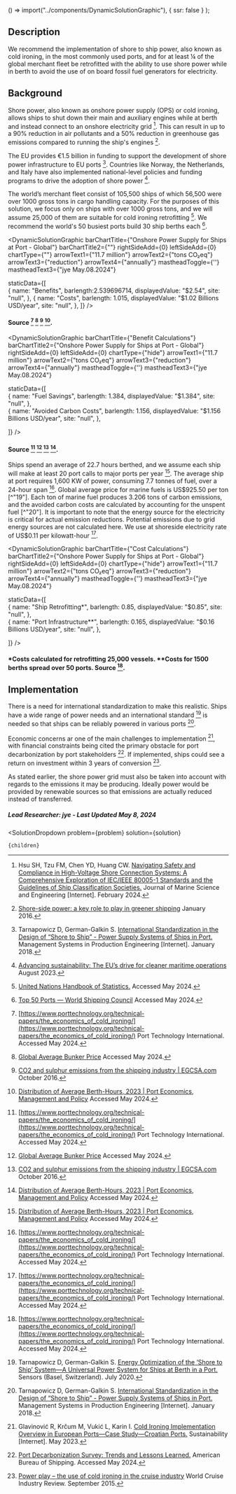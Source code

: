 

  () => import("../components/DynamicSolutionGraphic"),
  { ssr: false }
);


## Description

We recommend the implementation of shore to ship power, also known as cold ironing, in the most commonly used ports, and for at least ¼ of the global merchant fleet be retrofitted with the ability to use shore power while in berth to avoid the use of on board fossil fuel generators for electricity.

## Background

Shore power, also known as onshore power supply (OPS) or cold ironing, allows ships to shut down their main and auxiliary engines while at berth and instead connect to an onshore electricity grid [^"1"]. This can result in up to a 90% reduction in air pollutants and a 50% reduction in greenhouse gas emissions compared to running the ship's engines [^"2"]. 


The EU provides €1.5 billion in funding to support the development of shore power infrastructure to EU ports [^"4"]. Countries like Norway, the Netherlands, and Italy have also implemented national-level policies and funding programs to drive the adoption of shore power [^"3"]. 

The world’s merchant fleet consist of 105,500 ships of which 56,500 were over 1000  gross tons in cargo handling capacity. For the purposes of this solution, we focus only on ships with over 1000 gross tons, and we will assume 25,000 of them are suitable for cold ironing retrofitting [^"17"]. We recommend  the world's 50 busiest ports build 30 ship berths each [^"21"].

<DynamicSolutionGraphic
  barChartTitle={"Onshore Power Supply for Ships at Port - Global"}
  barChartTitle2={""}
  rightSideAdd={0}
  leftSideAdd={0}
  chartType={""}
  arrowText1={"11.7 million"}
  arrowText2={"tons CO₂eq"}
  arrowText3={"reduction"}
  arrowText4={"annually"}
  mastheadToggle={''}
  mastheadText3={"jye May.08.2024"}
  
  
  staticData={[   
     {
      name: "Benefits",
      barlength:2.539696714,
      displayedValue: "$2.54",
      site: "null",
    },
    {
      name: "Costs",
      barlength: 1.015,
      displayedValue: "$1.02 Billions USD/year",
      site: "null",
    }, 
  ]}
/>
#### Source [^"16"] [^"19"] [^"20"] [^"18"].

<DynamicSolutionGraphic
  barChartTitle={"Benefit Calculations"}
  barChartTitle2={"Onshore Power Supply for Ships at Port - Global"}
  rightSideAdd={0}
  leftSideAdd={0}
  chartType={"hide"}
  arrowText1={"11.7 million"}
  arrowText2={"tons CO₂eq"}
  arrowText3={"reduction"}
  arrowText4={"annually"}
  mastheadToggle={''}
  mastheadText3={"jye May.08.2024"}
  
  
  staticData={[  
    {
      name: "Fuel Savings",
      barlength: 1.384,
      displayedValue: "$1.384",
      site: "null",
    },    
    {
      name: "Avoided Carbon Costs",
      barlength: 1.156,
      displayedValue: "$1.156 Billions USD/year",
      site: "null",
    },

  ]}
/>

#### Source [^"16"] [^"19"] [^"20"] [^"18"].

Ships spend an average of 22.7 hours berthed, and we assume each ship will make at least 20 port calls to major ports per year [^"18"]. The average ship at port requires 1,600 KW of power, consuming 7.7 tonnes of fuel, over a 24-hour span [^"16"]. Global average price for marine fuels is US$925.50 per ton [^"19"]. Each ton of marine fuel produces 3.206 tons of carbon emissions, and the avoided carbon costs are calculated by accounting for the unspent fuel [^"20"]. It is important to note that the energy source for the electricity is critical for actual emission reductions. Potential emissions due to grid energy sources are not calculated here. We use at shoreside electricity rate of US$0.11 per kilowatt-hour [^"16"].


<DynamicSolutionGraphic
  barChartTitle={"Cost Calculations"}
  barChartTitle2={"Onshore Power Supply for Ships at Port - Global"}
  rightSideAdd={0}
  leftSideAdd={0}
  chartType={"hide"}
  arrowText1={"11.7 million"}
  arrowText2={"tons CO₂eq"}
  arrowText3={"reduction"}
  arrowText4={"annually"}
  mastheadToggle={''}
  mastheadText3={"jye May.08.2024"}
  
  
  staticData={[   
    {
      name: "Ship Retrofitting*",
      barlength: 0.85,
      displayedValue: "$0.85",
      site: "null",
    },      
    {
      name: "Port Infrastructure**",
      barlength: 0.165,
      displayedValue: "$0.16 Billions USD/year",
      site: "null",
    },

  ]}
/>

#### *Costs calculated for retrofitting 25,000 vessels. **Costs for 1500 berths spread over 50 ports. Source [^"16"].





## Implementation

There is a need for international standardization to make this realistic. Ships have a wide range of power needs and an international standard [^"7"] is needed so that ships can be reliably powered in various ports [^"4"].

Economic concerns ar one of the main challenges to implementation [^"11"], with financial constraints being cited the primary obstacle for port decarbonization by port stakeholders [^"15"]. If implemented, ships could see a return on investment within 3 years of conversion [^"14"].

As stated earlier, the shore power grid must also be taken into account with regards to the emissions it may be producing. Ideally power would be provided by renewable sources so that emissions are actually reduced instead of transferred.

##### Lead Researcher: jye - Last Updated May 8, 2024


[^"1"]: Hsu SH, Tzu FM, Chen YD, Huang CW. [Navigating Safety and Compliance in High-Voltage Shore Connection Systems: A Comprehensive Exploration of IEC/IEEE 80005-1 Standards and the Guidelines of Ship Classification Societies.](http://dx.doi.org/10.3390/jmse12020322) Journal of Marine Science and Engineering [Internet]. February 2024.
[^"2"]:  [Shore-side power: a key role to play in greener shipping](https://www.ship-technology.com/features/featureshore-side-power-a-key-role-to-play-in-greener-shipping-4750332/)  January 2016.
[^"3"]:  [Advancing sustainability: The EU’s drive for cleaner maritime operations](https://www.powerengineeringint.com/emissions-environment/shore-to-ship-power-systems-eu-drive-for-cleaner-maritime-operations/)  August 2023.
[^"4"]: Tarnapowicz D, German-Galkin S. [International Standardization in the Design of “Shore to Ship” - Power Supply Systems of Ships in Port.](http://dx.doi.org/10.2478/mspe-2018-0001) Management Systems in Production Engineering [Internet]. January 2018.
[^"5"]:  [On Estimating the Port Power Demands for Cold Ironing Applications | IEEE Conference Publication]()  
[^"6"]:  [Multi-agent system-based polymorphic distributed energy management for ships entering and leaving ports considering computing power resources]()  
[^"7"]: Tarnapowicz D, German-Galkin S. [Energy Optimization of the ‘Shore to Ship’ System—A Universal Power System for Ships at Berth in a Port.](https://doi.org/10.3390/s20143815) Sensors (Basel, Switzerland).  July 2020.
[^"8"]:  [https://jshippingandtrade.springeropen.com/articles/10.1186/s41072-022-00119-4](https://jshippingandtrade.springeropen.com/articles/10.1186/s41072-022-00119-4)  
[^"9"]:  [Cold Ironing: Socio-Economic Analysis in the Port of Genoa](https://www.semanticscholar.org/paper/Cold-Ironing%3A-Socio-Economic-Analysis-in-the-Port-Canepa-Ballini/7315b5c8467e6a11856d31c37e4b8f96e36da5bf)  
[^"10"]:  [(PDF) Comparative study of alternative marine power (cold ironing) application as an air pollution mitigation technology in Nigeria seaports | Chinedum Onyemechi - Academia.edu](https://www.academia.edu/89266332/Comparative_study_of_alternative_marine_power_cold_ironing_application_as_an_air_pollution_mitigation_technology_in_Nigeria_seaports)  
[^"11"]: Glavinović R, Krčum M, Vukić L, Karin I.  [Cold Ironing Implementation Overview in European Ports—Case Study—Croatian Ports.](http://dx.doi.org/10.3390/su15118472) Sustainability [Internet]. May 2023.
[^"12"]:  [https://www.apl.com/news/679/a-maritime-first-apl-cold-irons-ships-in-oakland-to-clear-the-air](https://www.apl.com/news/679/a-maritime-first-apl-cold-irons-ships-in-oakland-to-clear-the-air)  
[^"13"]:  [Optimal Configuration and Sizing of Seaport Microgrids including Renewable Energy and Cold Ironing—The Port of Aalborg Case Study](https://www.mdpi.com/1996-1073/15/2/431)  
[^"14"]:  [Power play – the use of cold ironing in the cruise industry](https://www.worldcruiseindustryreview.com/features/featurepower-play-the-use-of-cold-ironing-in-the-cruise-industry-4679571/) World Cruise Industry Review. September 2015.
[^"15"]:  [Port Decarbonization Survey: Trends and Lessons Learned.](https://ww2.eagle.org/en/publication-flip/ABS-AAPA.html) American Bureau of Shipping.  Accessed May 2024.
[^"16"]:  [https://www.porttechnology.org/technical-papers/the_economics_of_cold_ironing/](https://www.porttechnology.org/technical-papers/the_economics_of_cold_ironing/) Port Technology International.  Accessed May 2024.
[^"17"]:  [United Nations Handbook of Statistics.](https://hbs.unctad.org/merchant-fleet/)  Accessed May 2024.
[^"18"]:  [Distribution of Average Berth-Hours, 2023 | Port Economics, Management and Policy](https://porteconomicsmanagement.org/pemp/contents/part6/port-efficiency/distribution-average-berth-hours/)  Accessed May 2024.
[^"19"]:  [Global Average Bunker Price](https://shipandbunker.com/prices/av/global/av-glb-global-average-bunker-price)  Accessed May 2024.
[^"20"]:  [CO2 and sulphur emissions from the shipping industry | EGCSA.com](https://www.egcsa.com/wp-content/uploads/CO2-and-sulphur-emissions-from-the-shipping-industry.pdf)  October 2016.
[^"21"]:  [Top 50 Ports — World Shipping Council](https://www.worldshipping.org/top-50-ports)  Accessed May 2024.

  <SolutionDropdown 
    problem={problem} 
    solution={solution}
  >
    {children}
  </SolutionDropdown>

